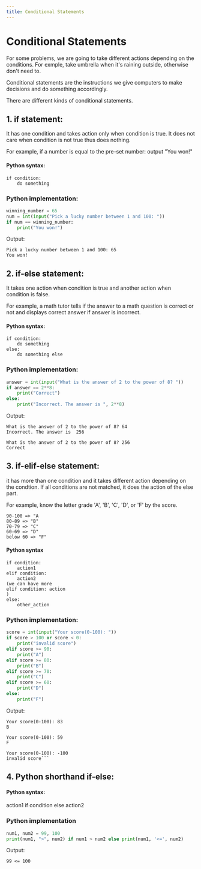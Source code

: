 ---
title: Conditional Statements
---

# Conditional Statements
For some problems, we are going to take different actions depending on the conditions. 
For exmple, take umbrella when it's raining outside, otherwise don't need to.

Conditional statements are the instructions we give computers to make decisions and do something accordingly.

There are different kinds of conditional statements.
## 1. if statement:
It has one condition and takes action only when condition is true. It does not care when condition is 
not true thus does nothing.
   
For example, 
if a number is equal to the pre-set number:
     output "You won!"

#### Python syntax:
``` 
if condition:
    do something
```
### Python implementation:
```Python
winning_number = 65
num = int(input("Pick a lucky number between 1 and 100: "))
if num == winning_number:
    print("You won!")
```
Output:
```
Pick a lucky number between 1 and 100: 65
You won!
```

## 2. if-else statement:
It takes one action when condition is true and another action when condition is false.

For example, a math tutor tells if the answer to a math question is correct or not and displays correct answer if answer is incorrect.

#### Python syntax:
```
if condition:
    do something
else:
    do something else
```

### Python implementation:
```Python
answer = int(input("What is the answer of 2 to the power of 8? "))
if answer == 2**8:
    print("Correct")
else:
    print("Incorrect. The answer is ", 2**8)
```
Output:
```
What is the answer of 2 to the power of 8? 64
Incorrect. The answer is  256
```
```
What is the answer of 2 to the power of 8? 256
Correct
```

## 3. if-elif-else statement:
it has more than one condition and it takes different action depending on the condtion. If all conditions are not matched, it does the action of the else part.

For example, know the letter grade 'A', 'B', 'C', 'D', or 'F' by the score. 
```
90-100 => "A
80-89 => "B"
70-79 => "C"
60-69 => "D"
below 60 => "F"
```

#### Python syntax
```
if condition:
    action1
elif condition:
    action2
(we can have more 
elif condition: action
)
else:
    other_action
```

### Python implementation:
```Python
score = int(input("Your score(0-100): "))
if score > 100 or score < 0:
    print("invalid score")
elif score >= 90:
    print("A")
elif score >= 80:
    print("B")
elif score >= 70:
    print("C")
elif score >= 60:
    print("D")
else:
    print("F")
```
Output:
```
Your score(0-100): 83
B
```

```
Your score(0-100): 59
F
```

```
Your score(0-100): -100
invalid score```
```
 
## 4. Python shorthand if-else:

#### Python syntax:
action1 if condition else action2

### Python implementation
```Python
num1, num2 = 99, 100
print(num1, ">", num2) if num1 > num2 else print(num1, '<=', num2)
```
Output:
```
99 <= 100
```
